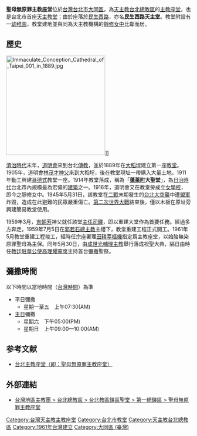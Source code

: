 {{otheruses|subject=位於臺北市的天主教教堂|other=其他同名的教堂|聖母無原罪主教座堂}}
{{Infobox religious building
| building_name=聖母無原罪主教座堂
| infobox_width=340px
| image=Immaculate Conception Cathedral of Taipei 001.jpg
| image_size=300px
| caption=教堂正面景觀；左後方為幼稚園用地，右方及大後方為靜修女中校舍
| country={{ROC-TW}}
| location=10358[[臺北市|臺北市]][[大同區_(臺灣)|大同區]][[民生西路|民生西路]]245號
| geo=
| religious_affiliation=[[天主教會|天主教會]]
| consecration_year=1961年5月30日
| status=[[主教座堂|主教座堂]]
| leadership=
| website= 
| architect=
| architecture_style=
| groundbreaking ={{start date|1959|7|5|df=y}}
| year_completed={{end date|1961|5|1|df=y}}
| specifications = yes
| capacity =
| length = 
| width = 
| height_nave = 
| height_max = 
| dome_dia_outer = 
| dome_dia_inner = 
}}
'''聖母無原罪主教座堂'''位於[[台灣|台灣]][[台北市|台北市]][[大同區_(臺灣)|大同區]]，為[[天主教台北總教區|天主教台北總教區]]的[[主教座堂|主教座堂]]，也是台北市首座[[教堂|天主教堂]]；由於座落於[[民生西路#古文、思想訓示|民生西路]]，亦名'''民生西路天主堂'''。教堂附設有一[[幼稚園|幼稚園]]，教堂建地並與同為天主教機構的[[台北市私立靜修女子中學|靜修女中]]比鄰而居。

== 歷史 ==
[[File:Immaculate_Conception_Cathedral_of_Taipei_001_in_1889.jpg|270px]]]]

[[台灣清治時期|清治時代]]末年，[[道明會|道明會]]來到台北[[傳教|傳教]]，並於1889年在[[大稻埕|大稻埕]]建立第一座[[教堂|教堂]]。1905年，道明會[[林茂才|林茂才]][[神父|神父]]來到大稻埕，後在教堂現址一帶購入大量土地，1911年動工興建[[哥德式建築|哥德式]]教堂一座。1914年教堂落成，稱為「'''[[蓬萊町|蓬萊町]]大聖堂'''」，為[[台灣日治時期|日治時代]]台北市內規模最為宏偉的[[建築|建築]]之一。1916年，道明會又在教堂旁成立[[女校|女學校]]，即今之靜修女中。1945年5月31日，該教堂在[[二戰|二戰]]末期發生的[[台北大空襲|台北大空襲]]中遭[[盟軍|盟軍]]炸毀，造成在此避難的民眾嚴重傷亡。[[第二次世界大戰|第二次世界大戰]]結束後，僅以木板在原址旁興建簡易教堂使用。

1959年3月，[[吉朝芳|吉朝芳]]神父就任該堂[[主任司鐸|主任司鐸]]，即以重建大堂作為首要任務。經過多方奔走，1959年7月5日在[[郭若石|郭若石]][[總主教|總主教]]主禮下，教堂重建工程正式開工。1961年5月教堂重建工程竣工，經時任宗座署理[[田耕莘|田耕莘]][[樞機|樞機]]指定爲主教座堂，以始胎無染原罪聖母為主保。同年5月30日，由[[成世光|成世光]][[輔理主教|輔理主教]]舉行落成祝聖大典，隔日由時任[[教廷駐華大使|教廷駐華公使]][[朱塞佩迪·卡普里奧|高理耀]][[蒙席|蒙席]]主持首台[[彌撒|彌撒]]聖祭。

== 彌撒時間 ==
以下時間以當地時間（[[國家標準時間|台灣時間]]）為準

* 平日彌撒
**星期一至五　上午07:30(AM)
* [[主日|主日]]彌撒
**[[星期六|星期六]]　下午05:00(PM)
**星期日　上午09:00—10:00(AM)

== 参考文献 ==
{{Reflist|1}}
* [http://icct.catholic.org.tw/ 台北主教座堂（即：聖母無原罪主教座堂）]

==外部連結==
{{commons category|Immaculate Conception Cathedral, Taipei|position=right}}
*[http://taipei.catholic.org.tw/chi/deanery/1/l 台灣地區主教團 > 台北總教區 > 台北教區鐸區聖堂 > 第一總鐸區 > 聖母無原罪主教座堂]

[[Category:台灣天主教主教座堂|Category:台灣天主教主教座堂]]
[[Category:台北市教堂|Category:台北市教堂]]
[[Category:天主教台北總教區|Category:天主教台北總教區]]
[[Category:1961年台灣建立|Category:1961年台灣建立]]
[[Category:大同區_(臺灣)|Category:大同區 (臺灣)]]